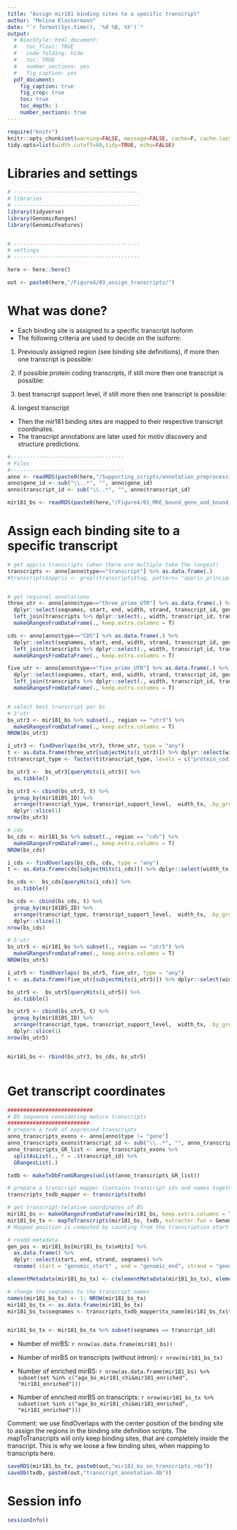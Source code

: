 ```yaml
---
title: "Assign mir181 binding sites to a specific transcript"
author: "Melina Klostermann"
date: "`r format(Sys.time(), '%d %B, %Y')`"
output: 
  # BiocStyle::html_document:
  #   toc_float: TRUE
  #   code_folding: hide
  #   toc: TRUE
  #   number_sections: yes
  #   fig_caption: yes
  pdf_document:
    fig_caption: true
    fig_crop: true
    toc: true
    toc_depth: 1
    number_sections: true
---
```


```r
require("knitr")
knitr::opts_chunk$set(warning=FALSE, message=FALSE, cache=F, cache.lazy = FALSE)
tidy.opts=list(width.cutoff=80,tidy=TRUE, echo=FALSE)
```

# Libraries and settings

```r
# ----------------------------------------
# libraries
# ----------------------------------------
library(tidyverse)
library(GenomicRanges)
library(GenomicFeatures)


# ----------------------------------------
# settings
# ----------------------------------------

here <- here::here()

out <- paste0(here,"/Figure4/03_assign_transcripts/")

```

# What was done?

- Each binding site is assigned to a specific transcript isoform
- The following criteria are used to decide on the isoform:

1) Previously assigned region (see binding site definitions), if more then one transcript is possible:

2) if possible protein coding transcripts, if still more then one transcript is possible:

3) best transcript support level, if still more then one transcript is possible:
4) longest transcript

- Then the mir181 binding sites are mapped to their respective transcript coordinates.
- The transcript annotations are later used for motiv discovery and structure predictions.

```r
#------------------------------------
# Files
#------------------------------------
anno <- readRDS(paste0(here,"/Supporting_scripts/annotation_preprocessing/annotation.rds"))
anno$gene_id <- sub("\\..*", "", anno$gene_id)
anno$transcript_id <- sub("\\..*", "", anno$transcript_id)

mir181_bs <- readRDS(paste0(here,"/Figure4/01_MRE_bound_gene_and_bound_region/mir181_bs_afterFigure4B.rds"))


```

# Assign each binding site to a specific transcript

```r
# get appris transcripts (when there are multiple take the longest)
transcripts <- anno[anno$type=="transcript"] %>% as.data.frame(.)
#transcripts$appris <- grepl(transcripts$tag, pattern= "appris_principal_1")


# get regional annotations
three_utr <- anno[anno$type=="three_prime_UTR"] %>% as.data.frame(.) %>%
  dplyr::select(seqnames, start, end, width, strand, transcript_id, gene_id) %>%
  left_join(transcripts %>% dplyr::select(., width, transcript_id, transcript_type, transcript_support_level), by = "transcript_id", suffix = c("", "_tx")) %>%
  makeGRangesFromDataFrame(., keep.extra.columns = T)

cds <- anno[anno$type=="CDS"] %>% as.data.frame(.) %>%
  dplyr::select(seqnames, start, end, width, strand, transcript_id, gene_id) %>%
  left_join(transcripts %>% dplyr::select(., width, transcript_id, transcript_type, transcript_support_level), by = "transcript_id", suffix = c("", "_tx")) %>%
  makeGRangesFromDataFrame(., keep.extra.columns = T)

five_utr <- anno[anno$type=="five_prime_UTR"] %>% as.data.frame(.) %>%
  dplyr::select(seqnames, start, end, width, strand, transcript_id, gene_id) %>%
  left_join(transcripts %>% dplyr::select(., width, transcript_id, transcript_type, transcript_support_level), by = "transcript_id", suffix = c("", "_tx")) %>%
  makeGRangesFromDataFrame(., keep.extra.columns = T)


# select best transcript per bs
# 3'utr
bs_utr3 <- mir181_bs %>% subset(., region == "utr3") %>%
  makeGRangesFromDataFrame(., keep.extra.columns = T)
NROW(bs_utr3)

i_utr3 <- findOverlaps(bs_utr3, three_utr, type = "any")
t <- as.data.frame(three_utr[subjectHits(i_utr3)]) %>% dplyr::select(width_tx, transcript_type, transcript_support_level, transcript_id)
t$transcript_type <- factor(t$transcript_type, levels = c("protein_coding"))

bs_utr3 <-  bs_utr3[queryHits(i_utr3)] %>%
  as.tibble()

bs_utr3 <- cbind(bs_utr3, t) %>%
  group_by(mir181BS_ID) %>%
  arrange(transcript_type, transcript_support_level,  width_tx, .by_group = T) %>%
  dplyr::slice(1)
nrow(bs_utr3)

# cds
bs_cds <- mir181_bs %>% subset(., region == "cds") %>%
  makeGRangesFromDataFrame(., keep.extra.columns = T)
NROW(bs_cds)

i_cds <- findOverlaps(bs_cds, cds, type = "any")
t <- as.data.frame(cds[subjectHits(i_cds)]) %>% dplyr::select(width_tx, transcript_type, transcript_support_level,  transcript_id)

bs_cds <-  bs_cds[queryHits(i_cds)] %>%
  as.tibble()

bs_cds <- cbind(bs_cds, t) %>%
  group_by(mir181BS_ID) %>%
  arrange(transcript_type, transcript_support_level,  width_tx, .by_group = T) %>%
  dplyr::slice(1)
nrow(bs_cds)

# 5'utr
bs_utr5 <- mir181_bs %>% subset(., region == "utr5") %>%
  makeGRangesFromDataFrame(., keep.extra.columns = T)
NROW(bs_utr5)

i_utr5 <- findOverlaps( bs_utr5, five_utr, type = "any")
t <- as.data.frame(five_utr[subjectHits(i_utr5)]) %>% dplyr::select(width_tx, transcript_type, transcript_support_level,  transcript_id)

bs_utr5 <-  bs_utr5[queryHits(i_utr5)] %>%
  as.tibble()

bs_utr5 <- cbind(bs_utr5, t) %>%
  group_by(mir181BS_ID) %>%
  arrange(transcript_type, transcript_support_level,  width_tx, .by_group = T) %>%
  dplyr::slice(1)
nrow(bs_utr5)


mir181_bs <- rbind(bs_utr3, bs_cds, bs_utr5)



```

# Get transcript coordinates

```r
###########################
# BS sequence considering mature transcripts
##########################
# prepare a txdb of expressed transcripts
anno_transcripts_exons <- anno[anno$type != "gene"] 
anno_transcripts_exons$transcript_id <- sub("\\..*", "", anno_transcripts_exons$transcript_id)
anno_transcripts_GR_list <- anno_transcripts_exons %>%
  splitAsList(., f = .$transcript_id) %>%
  GRangesList(.) 

txdb <- makeTxDbFromGRanges(unlist(anno_transcripts_GR_list))

# prepare a transcript mapper (contains transcript ids and names together with genomic positions of transcripts)
transcripts_txdb_mapper <- transcripts(txdb)

# get transcript-relative coordinates of BS
mir181_bs <- makeGRangesFromDataFrame(mir181_bs, keep.extra.columns = T)
mir181_bs_tx <- mapToTranscripts(mir181_bs, txdb, extractor.fun = GenomicFeatures::exonsBy, ignore.strand=T)
# Mapped position is computed by counting from the transcription start site (TSS) and is not affected by the value of ignore.strand.

# readd metadata
gen_pos <- mir181_bs[mir181_bs_tx$xHits] %>%
  as.data.frame() %>%
  dplyr::select(start, end, strand, seqnames) %>%
  rename( start = "genomic_start" , end = "genomic_end", strand = "genomic_strand", seqnames = "genomic_chr")

elementMetadata(mir181_bs_tx) <- c(elementMetadata(mir181_bs_tx), elementMetadata(mir181_bs[mir181_bs_tx$xHits]), gen_pos)

# change the seqnames to the transcript names
names(mir181_bs_tx) <- 1: NROW(mir181_bs_tx)
mir181_bs_tx <- as.data.frame(mir181_bs_tx)
mir181_bs_tx$seqnames <- transcripts_txdb_mapper$tx_name[mir181_bs_tx$transcriptsHits] 


mir181_bs_tx <- mir181_bs_tx %>% subset(seqnames == transcript_id)

```

- Number of mirBS: `r nrow(as.data.frame(mir181_bs))`
- Number of mirBS on  transcripts (without intron): `r nrow(mir181_bs_tx)`

- Number of enriched mirBS: `r nrow(as.data.frame(mir181_bs) %>% subset(set %in% c("ago_bs_mir181_chi&mir181_enriched", "mir181_enriched")))`
- Number of enriched mirBS on transcripts: `r nrow(mir181_bs_tx %>% subset(set %in% c("ago_bs_mir181_chi&mir181_enriched", "mir181_enriched")))`


Comment: we use findOverlaps with the center position of the binding site to assign the regions in the binding site definition scripts. The mapToTranscripts will only keep binding sites, that are completely inside the transcript. This is why we loose a few binding sites, when mapping to transcripts here.



```r

saveRDS(mir181_bs_tx, paste0(out,"mir181_bs_on_transcripts.rds"))
saveDb(txdb, paste0(out,"transcript_annotation.db"))

```

# Session info

```r
sessionInfo()

```






